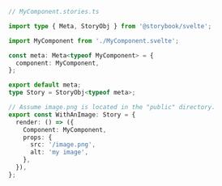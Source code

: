```ts
// MyComponent.stories.ts

import type { Meta, StoryObj } from '@storybook/svelte';

import MyComponent from './MyComponent.svelte';

const meta: Meta<typeof MyComponent> = {
  component: MyComponent,
};

export default meta;
type Story = StoryObj<typeof meta>;

// Assume image.png is located in the "public" directory.
export const WithAnImage: Story = {
  render: () => ({
    Component: MyComponent,
    props: {
      src: '/image.png',
      alt: 'my image',
    },
  }),
};
```
